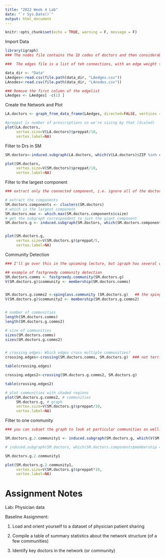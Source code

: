 ```yaml
---
title: "2022 Week 4 Lab"
date: "`r Sys.Date()`"
output: html_document
---
```


```r
knitr::opts_chunk$set(echo = TRUE, warning = F, message = F)
```

Import Data

```r
library(igraph)
### The nodes file contains the ID codes of doctors and then considerable information about them - their specialty, number of patients of certain types, network data etc

###  The edges file is a list of teh connections, with an edge weight that equals the number of shared patients

data_dir <- "Data"
LAedges<-read.csv(file.path(data_dir, "LAedges.csv"))
LAnodes<-read.csv(file.path(data_dir, "LAnodes.csv"))

### Remove the first column of the edgelist
LAedges <- LAedges[ -c(1) ]

```

Create the Network and Plot 
```r
LA.doctors <- graph_from_data_frame(LAedges, directed=FALSE, vertices = LAnodes)

#preppat is number of prescriptions so we're sizing by that (Scaled)
plot(LA.doctors,
     vertex.size=V(LA.doctors)$preppat/10,
     vertex.label=NA)

```


Filter to Drs in SM
```r
SM.doctors<-induced.subgraph(LA.doctors, which(V(LA.doctors)$ZIP %in% c("90401","90402", "90403", "90404", "90405"  )))

plot(SM.doctors,
     vertex.size=V(SM.doctors)$preppat/10,
     vertex.label=NA)

```

Filter to the largest component

```r
### extract only the connected component, i.e. ignore all of the doctors around the edge that aren't linked to other doctors in this dataset

# extract the components
SM.doctors.components <- clusters(SM.doctors)
# which is the largest component
SM.doctors.max <- which.max(SM.doctors.components$csize)
# get the subgraph correspondent to just the giant component
SM.doctors.g <- induced.subgraph(SM.doctors, which(SM.doctors.components$membership == SM.doctors.max))


plot(SM.doctors.g,
     vertex.size=V(SM.doctors.g)$preppat/5,
     vertex.label=NA)

```


Community Detection

```r

### I'll go over this in the upcoming lecture, but igraph has several ways to group networks into communities,in which each node is assigned to one community based on a particular algorithmic strategy

## example of fastgreedy community detection
SM.doctors.comms <- fastgreedy.community(SM.doctors.g)
V(SM.doctors.g)$community <- membership(SM.doctors.comms)


SM.doctors.g.comms2 <-spinglass.community (SM.doctors.g)   ## the spinglass algorithm can only work on connected graphs
V(SM.doctors.g)$community2 <- membership(SM.doctors.g.comms2)


# number of communities
length(SM.doctors.comms)
length(SM.doctors.g.comms2)

# size of communities
sizes(SM.doctors.comms)
sizes(SM.doctors.g.comms2)


# crossing edges: Which edges cross multiple communities?
crossing.edges<-crossing(SM.doctors.comms, SM.doctors.g)  ### not terribly rewarding in a large network

table(crossing.edges)

crossing.edges2<-crossing(SM.doctors.g.comms2, SM.doctors.g)

table(crossing.edges2)

# plot communities with shaded regions
plot(SM.doctors.g.comms2, # communities
     SM.doctors.g, # graph
     vertex.size=V(SM.doctors.g)$preppat/10,
     vertex.label=NA)


```


Filter to one community

```r

### you can subset the graph to look at particular communities as well. Use sizes(SM.doctors.comms.g.2) to figure out the community with the biggest size. It's actually 14 with 22 nodes

SM.doctors.g.2.community1 <- induced.subgraph(SM.doctors.g, which(V(SM.doctors.g)$community2 == 14))

# induced.subgraph(SM.doctors, which(SM.doctors.components$membership == SM.doctors.max))

SM.doctors.g.2.community1

plot(SM.doctors.g.2.community1,
     vertex.size=V(SM.doctors.g)$preppat*10,
     vertex.label=NA)

```



# Assignment Notes

Lab: Physician data  

Baseline Assignment:  

1) Load and orient yourself to a dataset of physician patient sharing

2) Compile a table of summary statistics about the network structure (of a few communities)

3) Identify key doctors in the network (or community)

<!-- #### explore the data -->
<!-- ### try things like making the nodes different colors depending on whether they are PrEP prescribers,  -->
<!-- ### perhaps size them by the e number of PrEP, HIV or Herpes patients they have -->
<!-- ### perhaps see if there are interesting patterns that emerge if you examine different physician specialty codes? -->

